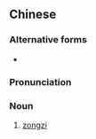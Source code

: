 ==Chinese==
{{zh-forms}}

===Alternative forms===
* {{zh-l|粽兒}}

===Pronunciation===
{{zh-pron
|h=pfs=chung-é
|cat=n
}}

===Noun===
{{zh-noun}}

# {{lb|zh|Hakka}} [[zongzi]]

{{zh-cat|Foods}}